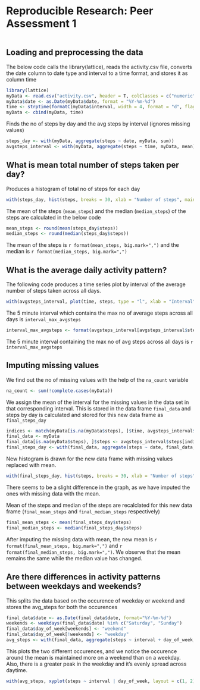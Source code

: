 # Reproducible Research: Peer Assessment 1

```r
```
## Loading and preprocessing the data

The below code calls the library(lattice), reads the activity.csv file, converts the date column to date type and interval to a time format, and stores it as column time

```r
library(lattice)
myData <- read.csv("activity.csv", header = T, colClasses = c("numeric", "character", "numeric"), na.strings = "NA")
myData$date <- as.Date(myData$date, format = "%Y-%m-%d")
time <- strptime(formatC(myData$interval, width = 4, format = "d", flag = "0"), "%H%M")
myData <- cbind(myData, time)
```

Finds the no of steps by day and the avg steps by interval (ignores missing values)

```r
steps_day <- with(myData, aggregate(steps ~ date, myData, sum))
avgsteps_interval <- with(myData, aggregate(steps ~ time, myData, mean))
```

## What is mean total number of steps taken per day?

Produces a histogram of total no of steps for each day

```r
with(steps_day, hist(steps, breaks = 30, xlab = "Number of steps", main = "Histogram of steps taken per day"))
```

The mean of the steps (`mean_steps`) and the median (`median_steps`) of the steps are calculated in the below code

```r
mean_steps <- round(mean(steps_day$steps))
median_steps <- round(median(steps_day$steps))
```

The mean of the steps is `r format(mean_steps, big.mark=",")` and the median is `r format(median_steps, big.mark=",")`

## What is the average daily activity pattern?

The following code produces a time series plot by interval of the average number of steps taken across all days.


```r
with(avgsteps_interval, plot(time, steps, type = "l", xlab = "Interval", ylab = "Average steps"))
```

The 5 minute interval which contains the max no of average steps across all days is `interval_max_avgsteps`

```r
interval_max_avgsteps <- format(avgsteps_interval[avgsteps_interval$steps == max(avgsteps_interval$steps), ]$time, "%H:%M")
```

The 5 minute interval containing the max no of avg steps across all days is `r interval_max_avgsteps`

## Imputing missing values

We find out the no of missing values with the help of the `na_count` variable

```r
na_count <- sum(!complete.cases(myData))
```

We assign the mean of the interval for the missing values in the data set in that corresponding interval. This is stored in the data frame `final_data` and steps by day is calculated and stored for this new data frame as `final_steps_day`

```r
indices <- match(myData[is.na(myData$steps), ]$time, avgsteps_interval$time)
final_data <- myData
final_data[is.na(myData$steps), ]$steps <- avgsteps_interval$steps[indices]
final_steps_day <- with(final_data, aggregate(steps ~ date, final_data, sum))
```

New histogram is drawn for the new data frame with missing values replaced with mean.

```r
with(final_steps_day, hist(steps, breaks = 30, xlab = "Number of steps", main = "Histogram of steps taken per day"))
```

There seems to be a slight difference in the graph, as we have imputed the ones with missing data with the mean.

Mean of the steps and median of the steps are recalclated for this new data frame (`final_mean_steps` and `final_median_steps` respectively)

```r
final_mean_steps <- mean(final_steps_day$steps)
final_median_steps <- median(final_steps_day$steps)
```

After imputing the missing data with mean, the new mean is `r format(final_mean_steps, big.mark=",")` and `r format(final_median_steps, big.mark=",")`. We observe that the mean remains the same while the median value has changed.

## Are there differences in activity patterns between weekdays and weekends?

This splits the data based on the occurence of weekday or weekend and stores the avg_steps for both the occurences

```r
final_data$date <- as.Date(final_data$date, format="%Y-%m-%d")
weekends <- weekdays(final_data$date) %in% c("Saturday", "Sunday")
final_data$day_of_week[weekends] <- "weekend"
final_data$day_of_week[!weekends] <- "weekday"
avg_steps <- with(final_data, aggregate(steps ~ interval + day_of_week, final_data, mean))
```

This plots the two different occurences, and we notice the occurence around the mean is maintained more on a weekend than on a weekday. Also, there is a greater peak in the weekday and it's evenly spread across daytime.

```r
with(avg_steps, xyplot(steps ~ interval | day_of_week, layout = c(1, 2), type = "l", ylab = "Number of steps"))
```